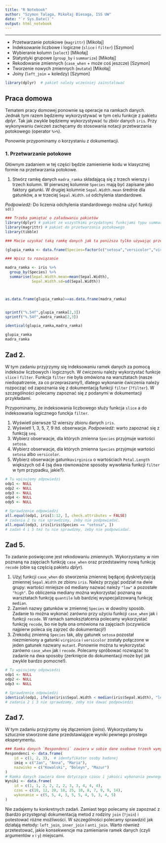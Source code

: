 ```yaml
---
title: "R Notebook"
author: "Szymon Talaga, Mikołaj Biesaga, ISS UW"
date: "`r Sys.Date()`"
output: html_notebook
---
```


<hr>

 * Przetwarzanie potokowe (`magrittr`)  [Mikołaj]
 * Indeksowanie liczbowe i logiczne (`slice` i `filter`)    [Szymon]
 * Wybieranie kolumn (`select`) [Mikołaj]
 * Statystyki grupowe (`group_by` i `summarize`)    [Mikołaj]
 * Rekodowanie zmiennych (`case_when` + może coś jeszcze)   [Szymon]
 * Tworzenie nowych zmiennych (`mutate`)    [Mikołaj]
 * Joiny (`left_join` + koledzy)    [Szymon]
 
```r
library(dplyr)  # pakiet należy wcześniej zainstalować 
```

## Praca domowa

Tematem pracy domowej ponownie są operacje na ramkach danych. Jednak tym razem będziemy wykorzystywać w tym celu funkcje z pakietu *dplyr*. Tak jak zwykle będziemy wykorzystywać tu zbiór danych `iris`. Przy wykonywaniu ćwiczeń zachęcamy do stosowania notacji przetwarzania potokowego (operator `%>%`).

Ponownie przypominamy o korzystaniu z dokumentacji.

### 1. Przetwarzanie potokowe

Głównym zadaniem w tej części będzie zamienienie kodu w klasycznej formie na przetwarzania potokowe.

1. Stwórz ramkę danych `madra_ramka` składającą się z trzech wierszy i trzech kolumn. W pierwszej kolumnie `Species` mają być zapisane jako faktory gatunki. W drugiej kolumnie `Sepal.Width.mean` średnie dla gatunków, a w trzeciej `Sepal.Width.sd` odchylenia standardowe.

*Podpowiedź:* Do liczenia odchylenia standardowego można użyć funkcji `sd()`
```r
### Trzeba pamiętać o załadowaniu pakietów
library(dplyr) # pakiet ze wszystkimi przydatnymi funkcjami typu summarise, select, group_by itp.
library(magrittr) # pakiet do przetwarzania potokowego
library(tibble)

### Macie uzyskać taką ramkę danych jak ta poniższa tylko używając przetwarzania potokowego

(glupia_ramka <- data.frame(Species=factor(c("setosa","versicolor","virginica")),Sepal.Width.mean=aggregate(iris$Sepal.Width,by=list(iris$Species),mean)$x,Sepal.Width.sd=aggregate(iris$Sepal.Width,by=list(iris$Species),sd)$x))

### Wpisz tu rozwiązanie

madra_ramka <- iris %>%
  group_by(Species) %>%
  summarise(Sepal.Width.mean=mean(Sepal.Width),
            Sepal.Width.sd=sd(Sepal.Width))



as.data.frame(glupia_ramka)==as.data.frame(madra_ramka)


sprintf("%.54f",glupia_ramka[2,3])
sprintf("%.54f",madra_ramka[2,3])

identical(glupia_ramka,madra_ramka)

glupia_ramka
madra_ramka
```

## Zad 2.

W tym zadaniu przyjrzymy się indeksowaniu ramek danych za pomocą indeksów liczbowych i logicznych. W ćwiczeniu należy wykorzystać funkcje `slice` i `filter`. Funkcja `filter` nie była omówiona na warsztatach (nasze niedopatrzenie, za co przepraszamy!), dlatego wykonanie ćwiczenia należy rozpocząć od zapoznania się z dokumentacją funkcji `filter` (`?filter`). W szczególności polecamy zapoznać się z podanymi w dokumentacji przykładami.

Przypominamy, że indeksowania liczbowego służy funkcja `slice` a do indeksowania logicznego funckja `filter`.

 1. Wyświetl pierwsze 12 wierszy zbioru danych `iris`.
 2. Wyświetl 1, 3, 5, 7, 9 itd. obserwacje. *Podpowiedź:* warto zapoznać się z funkcją `seq`.
 3. Wybierz obserwacje, dla których zmienna `Species` przyjmuje wartości `setosa`.
 4. Wybierz obserwacje, dla których zmienna `Species` przyjmuje wartości `setosa` albo `versicolor`.
 5. Wybierz obserwacje gatunku`virginica` o wartościach `Petal.Length` większych od 4 (są dwa równoważne sposoby wywołania funkcji `filter` w tym przypadku, jakie?).
 
```r
# Tu wpisujemy odpowiedzi
odp1 <- NULL
odp2 <- NULL
odp3 <- NULL
odp4 <- NULL
odp5 <- NULL

# Sprawdzenie odpowiedzi
all.equal(odp1, iris[1:12, ], check.attributes = FALSE)
# zadania 2 tu nie sprawdzimy, żeby nie podpowiadać.
all.equal(odp3, iris[iris$Species == "setosa", ])
# zadań 4 i 5 też tu nie sprawdzmy, żeby nie podpowiadać.
```
 
## Zad 5.

To zadanie poświęcone jest rekodowaniu zmiennych. Wykorzystamy w nim poznaną na zajęciach funkcję `case_when` oraz przedstawimy nową funkcję `recode` (obie są częścią pakietu *dplyr*).

 1. Użyj funkcji `case_when` do stworzenia zmiennej będącej dyskretyzajcją zmiennej `Sepal.Width` ze zbioru `iris`. Należy przyjąć podział na dwie grupy: wartości mniejsze od mediany nazwać należy `"low"` a pozostałe `"high"`. Do obliczenia mediany można wykorzystać poznaną na warsztatach funkcję `quantile` lub bardziej wyspecjalizowaną funkcję `median`.
 2. Zamień nazwy gatunków w zmiennej `Species` w dowolny sposób. Zadanie to można wykonać zarówno przy użyciu funkcji `case_when` jak i funkcji `recode`. W ramach samokształcenia polecamy wykorzystać funkcję `recode`, bo nie była ona omówiona na zajęciach (oczywiście najpierw poleca się zajrzeć do dokumentacji!)
 3. Zrekoduj zmienną `Species` tak, aby gatunek `setosa` pozostał niezmieniony a gatunki `virginica` i `versicolor` zostały połączone w jeden gatunek nazwany `mutant`. Ponownie można tu wykorzystać zarówno `case_when` jak i `recode`. Polecamy spróbować rozwiązać to zadanie na dwa sposoby (zerknięcie do dokumentacji może być jak zwykle bardzo pomocne!).
 
```r
# Tu wpisujemy odpowiedzi
odp1 <- NULL
odp2 <- NULL
odp3 <- NULL

# Sprawdzenie odpowiedzi
identical(odp1, ifelse(iris$Sepal.Width < median(iris$Sepal.Width), "low", "else"))
# zadania 2 i 3 nie sprawdzamy, żeby nie dawać podpowiedzi
```

## Zad 7.

W tym zadaniu przyjrzymy się złączeniom (*joins*). Wykorzystamy tu sztucznie stworzone dane przedstawiające wyniki pewnego prostego eksperymentu.

```r
### Ramka danych `Respondenci` zawiera w sobie dane osobowe trzech wymyślonych osób badanych.
Respondenci <- data.frame(
    id = c(1, 2, 3),  # identyfikator osoby badanej
    imię = c("Jan", "Anna", "Maria"),
    nazwisko = c("Kowalski", "Boleyn", "Mazur")
)
# Ramka danych zawiera dane dotyczące czasu i jakości wykonania pewnego zadania (respondenci mogli próbować więcej niż raz)
Wyniki <- data.frame(
    id = c(1, 1, 2, 2, 2, 2, 3, 3, 4, 4, 4),
    czas = c(10, 12, 20, 18, 25, 10, 8, 7, 9, 9, 14),
    wykonanie = c(5, 5, 4, 3, 5, 5, 4, 5, 3, 4, 5)
)
```

Nie zadajemy tu konkretnych zadań. Zamiast tego polecamy sie zapoznać z (bardzo przystępną) dokumentacją metod z rodziny `join` (`?join`) i potestować różne możliwości. W szczególności polecamy sprawdzić jak działają metody: `left_join`, `inner_join` i `anti_join`. Warto również przetestować, jakie konsekwencje ma zamienianie ramek danych (czyli argumentów `x` i `y`) miejscami.